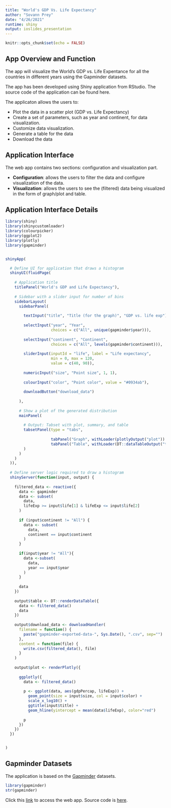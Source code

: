 ```yaml
---
title: "World's GDP Vs. Life Expectancy"
author: "Sovann Prey"
date: "4/26/2021"
runtime: shiny
output: ioslides_presentation
---
```


```r
knitr::opts_chunk$set(echo = FALSE)
```

## App Overview and Function
The app will visualize the World's GDP vs. Life Expentance for all the countries in different years using the Gapminder datasets.

The app has been developed using Shiny application from RStudio. The source code of the application can be found here.

The applicaton allows the users to:

- Plot the data in a scatter plot (GDP vs. Life Expectancy)
- Create a set of parameters, such as year and continent, for data visualization.
- Customize data visualization.
- Generate a table for the data
- Download the data

## Application Interface
The web app contains two sections: configuration and visualization part.

- **Configuration**: allows the users to filter the data and configure visualization of the data.
- **Visualization**: allows the users to see the (filtered) data being visualized in the form of graph/plot and table.

## Application Interface Details
```r
library(shiny)
library(shinycustomloader)
library(colourpicker)
library(ggplot2)
library(plotly)
library(gapminder)


shinyApp(

  # Define UI for application that draws a histogram
  shinyUI(fluidPage(
    
    # Application title
    titlePanel("World's GDP and Life Expectancy"),
    
    # Sidebar with a slider input for number of bins
    sidebarLayout(
      sidebarPanel(
        
        textInput("title", "Title (for the graph)", "GDP vs. life exp"),
        
        selectInput("year", "Year",
                    choices = c("All", unique(gapminder$year))),
        
        selectInput("continent", "Continent",
                    choices = c("All", levels(gapminder$continent))),
        
        sliderInput(inputId = "life", label = "Life expectancy",
                    min = 0, max = 120,
                    value = c(40, 90)),
        
        numericInput("size", "Point size", 1, 1),
        
        colourInput("color", "Point color", value = "#0934ab"),
        
        downloadButton("download_data")
        
      ),
      
      # Show a plot of the generated distribution
      mainPanel(
        
        # Output: Tabset with plot, summary, and table
        tabsetPanel(type = "tabs",
                    
                    tabPanel("Graph", withLoader(plotlyOutput("plot")) ),
                    tabPanel("Table", withLoader(DT::dataTableOutput("table")))
        )
      )
    )
  )),
  
  # Define server logic required to draw a histogram
  shinyServer(function(input, output) {
    
    filtered_data <- reactive({
      data <- gapminder
      data <- subset(
        data,
        lifeExp >= input$life[1] & lifeExp <= input$life[2]
      )
      
      if (input$continent != "All") {
        data <- subset(
          data,
          continent == input$continent
        )
      }
      
      if(input$year != "All"){
        data <-subset(
          data,
          year == input$year
        )
      }
      
      data
    })
    
    output$table <- DT::renderDataTable({
      data <- filtered_data()
      data
    })
    
    output$download_data <- downloadHandler(
      filename = function() {
        paste("gapminder-exported-data-", Sys.Date(), ".csv", sep="")
      },
      content = function(file) {
        write.csv(filtered_data(), file)
      }
    )
    
    output$plot <- renderPlotly({
      
      ggplotly({
        data <- filtered_data()
        
        p <- ggplot(data, aes(gdpPercap, lifeExp)) +
          geom_point(size = input$size, col = input$color) +
          scale_x_log10() +
          ggtitle(input$title) +
          geom_hline(yintercept = mean(data$lifeExp), color="red")
        
        p
      })
    })
  })


)

```

## Gapminder Datasets
The application is based on the [Gapminder](https://cran.r-project.org/web/packages/gapminder/README.html) datasets.

```r
library(gapminder)
str(gapminder)
```

Click this [link]() to access the web app. Source code is [here](https://github.com/preysovann/dvdp2/tree/master/myLittleShinyApp).

